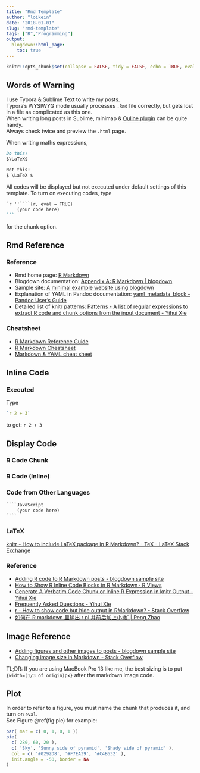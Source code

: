 ```yaml
---
title: "Rmd Template"
author: "loikein"
date: "2018-01-01"
slug: "rmd-template"
tags: ["R","Programming"]
output:
  blogdown::html_page:
    toc: true
---
```


```r
knitr::opts_chunk$set(collapse = FALSE, tidy = FALSE, echo = TRUE, eval = FALSE)
```

## Words of Warning

I use Typora & Sublime Text to write my posts.  
Typora's WYSIWYG mode usually processes `.Rmd` file correctly, but gets lost in a file as complicated as this one.  
When writing long posts in Sublime, minimap & [Ouline plugin](https://packagecontrol.io/packages/Outline) can be quite handy.  
Always check twice and preview the `.html` page.

When writing maths expressions, 

````markdown
Do this:
$\LaTeX$

Not this:
$ \LaTeX $
````

All codes will be displayed but not executed under default settings of this template. To turn on executing codes, type  

````markdown
`r ''````{r, eval = TRUE}
    (your code here)
```
````

for the chunk option. 

## Rmd Reference

### Reference

- Rmd home page: [R Markdown](https://rmarkdown.rstudio.com/)
- Blogdown documentation: [Appendix A: R Markdown \| blogdown](https://bookdown.org/yihui/blogdown/r-markdown.html)
- Sample site: [A minimal example website using blogdown](https://blogdown-demo.rbind.io/) 
- Explanation of YAML in Pandoc documentation: [yaml_metadata_block \- Pandoc User’s Guide](http://pandoc.org/MANUAL.html#extension-yaml_metadata_block) 
- Detailed list of knitr patterns: [Patterns \- A list of regular expressions to extract R code and chunk options from the input document \- Yihui Xie](https://yihui.name/knitr/patterns/) 

### Cheatsheet

- [R Markdown Reference Guide](https://www.rstudio.com/wp-content/uploads/2015/03/rmarkdown-reference.pdf)   
- [R Markdown Cheatsheet](https://www.rstudio.com/wp-content/uploads/2015/02/rmarkdown-cheatsheet.pdf)   
- [Markdown & YAML cheat sheet](https://learn-the-web.algonquindesign.ca/topics/markdown-yaml-cheat-sheet/) 

## Inline Code

### Executed

Type
```r
`r 2 + 3`
```
to get: `r 2 + 3`

## Display Code

### R Code Chunk

### R Code (Inline)

### Code from Other Languages

````markdown
​````JavaScript
    (your code here)
​````
````
<!-- Potential ways to display code from other languages:  
![](/post-img/rmd-template--display-code.png){ width=290px}  
which all failed while all I wanted to display was this:  
![](/post-img/rmd-template--latex-code.png){ width=90px }  
This is hilarious. Currently I don't have  time to dig into this, but one day I will.
-->

### LaTeX

[knitr \- How to include LaTeX package in R Markdown? \- TeX \- LaTeX Stack Exchange](https://tex.stackexchange.com/questions/171711/how-to-include-latex-package-in-r-markdown)

### Reference

-  [Adding R code to R Markdown posts \- blogdown sample site](https://blogdown-demo.rbind.io/2017/10/06/adding-r-code-to-r-markdown-posts/)
-  [How to Show R Inline Code Blocks in R Markdown · R Views](https://rviews.rstudio.com/2017/12/04/how-to-show-r-inline-code-blocks-in-r-markdown/) 
- [Generate A Verbatim Code Chunk or Inline R Expression in knitr Output \- Yihui Xie](https://yihui.name/en/2017/11/knitr-verbatim-code-chunk/)
- [Frequently Asked Questions \- Yihui Xie](https://yihui.name/knitr/faq/)
- [r \- How to show code but hide output in RMarkdown? \- Stack Overflow](https://stackoverflow.com/questions/47710427/how-to-show-code-but-hide-output-in-rmarkdown)
- [如何在 R markdown 里输出 r pi 并前后加上小撇\` \| Peng Zhao](http://www.pzhao.org/zh/post/backticks-in-rmd/)

## Image Reference

- [Adding figures and other images to posts \- blogdown sample site](https://blogdown-demo.rbind.io/2017/10/06/adding-figures-and-other-images-to-posts/)
- [Changing image size in Markdown \- Stack Overflow](https://stackoverflow.com/questions/14675913/changing-image-size-in-markdown/41169162#41169162)

TL;DR: If you are using MacBook Pro 13 like me, the best sizing is to put `{width=(1/3 of origin)px}` after the markdown image code.

## Plot

In order to refer to a figure, you must name the chunk that produces it, and turn on `eval`.   
See Figure \@ref(fig:pie) for example:

```r
par( mar = c( 0, 1, 0, 1 ))
pie(
  c( 280, 60, 20 ),
  c( 'Sky', 'Sunny side of pyramid', 'Shady side of pyramid' ),
  col = c( '#0292D8', '#F7EA39', '#C4B632' ),
  init.angle = -50, border = NA
)
```
